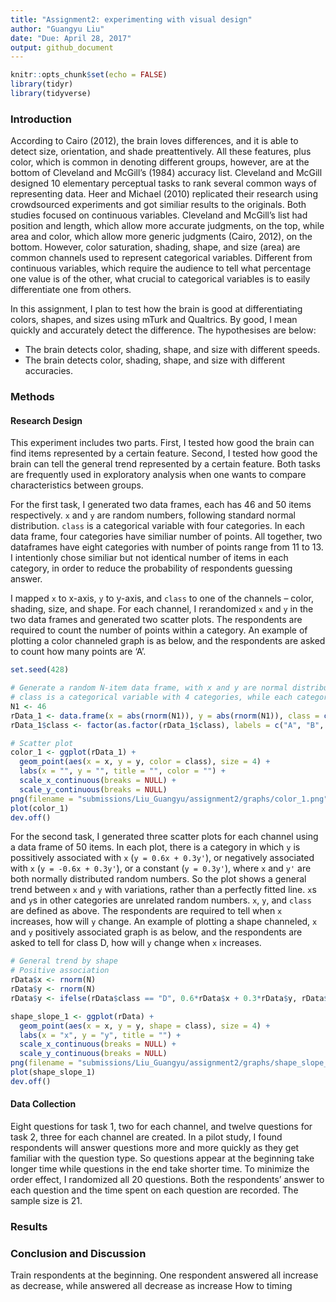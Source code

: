```yaml
---
title: "Assignment2: experimenting with visual design"
author: "Guangyu Liu"
date: "Due: April 28, 2017"
output: github_document
---
```


```r
knitr::opts_chunk$set(echo = FALSE)
library(tidyr)
library(tidyverse)
```

### Introduction
According to Cairo (2012), the brain loves differences, and it is able to detect size, orientation, and shade preattentively. All these features, plus color, which is common in denoting different groups, however, are at the bottom of Cleveland and McGill's (1984) accuracy list. Cleveland and McGill designed 10 elementary perceptual tasks to rank several common ways of representing data. Heer and Michael (2010) replicated their research using crowdsourced experiments and got similiar results to the originals. Both studies focused on continuous variables. Cleveland and McGill's list had position and length, which allow more accurate judgments, on the top, while area and color, which allow more generic judgments (Cairo, 2012), on the bottom. However, color saturation, shading, shape, and size (area) are common channels used to represent categorical variables. Different from continuous variables, which require the audience to tell what percentage one value is of the other, what crucial to categorical variables is to easily differentiate one from others.     
    
In this assignment, I plan to test how the brain is good at differentiating colors, shapes, and sizes using mTurk and Qualtrics. By good, I mean quickly and accurately detect the difference. The hypothesises are below:    
    
- The brain detects color, shading, shape, and size with different speeds.
- The brain detects color, shading, shape, and size with different accuracies.

### Methods
#### Research Design
This experiment includes two parts. First, I tested how good the brain can find items represented by a certain feature. Second, I tested how good the brain can tell the general trend represented by a certain feature. Both tasks are frequently used in exploratory analysis when one wants to compare characteristics between groups.    
    
For the first task, I generated two data frames, each has 46 and 50 items respectively. `x` and `y` are random numbers, following standard normal distribution. `class` is a categorical variable with four categories. In each data frame, four categories have similiar number of points. All together, two dataframes have eight categories with number of points range from 11 to 13. I intentionly chose similiar but not identical number of items in each category, in order to reduce the probability of respondents guessing answer.    
    
I mapped `x` to x-axis, `y` to y-axis, and `class` to one of the channels -- color, shading, size, and shape. For each channel, I rerandomized `x` and `y` in the two data frames and generated two scatter plots. The respondents are required to count the number of points within a category. An example of plotting a color channeled graph is as below, and the respondents are asked to count how many points are 'A'.    
    
```r
set.seed(428)

# Generate a random N-item data frame, with x and y are normal distributed continuous variables,
# class is a categorical variable with 4 categories, while each category has nearly equal number of  items
N1 <- 46
rData_1 <- data.frame(x = abs(rnorm(N1)), y = abs(rnorm(N1)), class = c(1:N1) %% 4)
rData_1$class <- factor(as.factor(rData_1$class), labels = c("A", "B", "C", "D"))

# Scatter plot
color_1 <- ggplot(rData_1) +
  geom_point(aes(x = x, y = y, color = class), size = 4) +
  labs(x = "", y = "", title = "", color = "") +
  scale_x_continuous(breaks = NULL) +
  scale_y_continuous(breaks = NULL)
png(filename = "submissions/Liu_Guangyu/assignment2/graphs/color_1.png")
plot(color_1)
dev.off()
```

For the second task, I generated three scatter plots for each channel using a data frame of 50 items. In each plot, there is a category in which `y` is possitively associated with `x` (`y = 0.6x + 0.3y'`), or negatively associated with `x` (`y = -0.6x + 0.3y'`), or a constant (`y = 0.3y'`), where `x` and `y'` are both normally distributed random numbers. So the plot shows a general trend between `x` and `y` with variations, rather than a perfectly fitted line. `x`s and `y`s in other categories are unrelated random numbers. `x`, `y`, and `class` are defined as above. The respondents are required to tell when `x` increases, how will `y` change. An example of plotting a shape channeled, `x` and `y` positively associated graph is as below, and the respondents are asked to tell for class D, how will `y` change when `x` increases.    
```r
# General trend by shape
# Positive association
rData$x <- rnorm(N)
rData$y <- rnorm(N)
rData$y <- ifelse(rData$class == "D", 0.6*rData$x + 0.3*rData$y, rData$y)

shape_slope_1 <- ggplot(rData) +
  geom_point(aes(x = x, y = y, shape = class), size = 4) +
  labs(x = "x", y = "y", title = "") +
  scale_x_continuous(breaks = NULL) +
  scale_y_continuous(breaks = NULL)
png(filename = "submissions/Liu_Guangyu/assignment2/graphs/shape_slope_1.png")
plot(shape_slope_1)
dev.off()
```

#### Data Collection
Eight questions for task 1, two for each channel, and twelve questions for task 2, three for each channel are created. In a pilot study, I found respondents will answer questions more and more quickly as they get familiar with the question type. So questions appear at the beginning take longer time while questions in the end take shorter time. To minimize the order effect, I randomized all 20 questions. Both the respondents' answer to each question and the time spent on each question are recorded. The sample size is 21.    
     
### Results

### Conclusion and Discussion
Train respondents at the beginning. One respondent answered all increase as decrease, while answered all decrease as increase
How to timing
